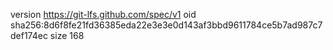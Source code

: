 version https://git-lfs.github.com/spec/v1
oid sha256:8d6f8fe21fd36385eda22e3e3e0d143af3bbd9611784ce5b7ad987c7def174ec
size 168
